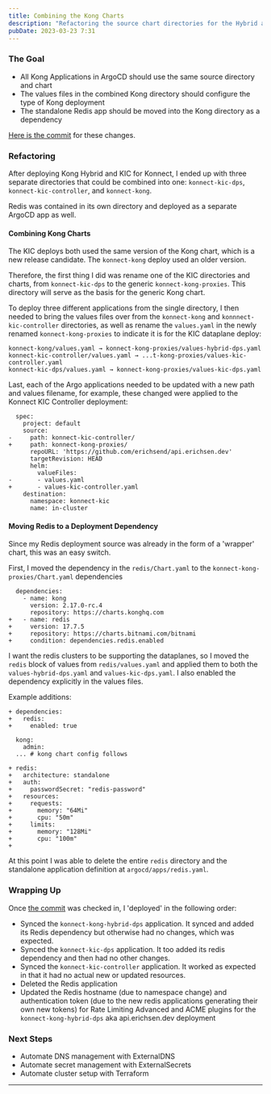 ```yaml
---
title: Combining the Kong Charts
description: "Refactoring the source chart directories for the Hybrid and KIC Kong deployments"
pubDate: 2023-03-23 7:31
---
```


### The Goal

- All Kong Applications in ArgoCD should use the same source directory and chart
- The values files in the combined Kong directory should configure the type of Kong deployment
- The standalone Redis app should be moved into the Kong directory as a dependency

[Here is the commit](https://github.com/erichsend/api.erichsen.dev/commit/48371d764342fdd155e3a267942ddb05882cbad0) for these changes.

### Refactoring

After deploying Kong Hybrid and KIC for Konnect, I ended up with three separate directories that could be combined into one: `konnect-kic-dps`, `konnect-kic-controller`, and `konnect-kong`.

Redis was contained in its own directory and deployed as a separate ArgoCD app as well.

#### Combining Kong Charts

The KIC deploys both used the same version of the Kong chart, which is a new release candidate. The `konnect-kong` deploy used an older version.

Therefore, the first thing I did was rename one of the KIC directories and charts, from `konnect-kic-dps` to the generic `konnect-kong-proxies`. This directory will serve as the basis for the generic Kong chart.

To deploy three different applications from the single directory, I then needed to bring the values files over from the `konnect-kong` and `konnnect-kic-controller` directories, as well as rename the `values.yaml` in the newly renamed `konnect-kong-proxies` to indicate it is for the KIC dataplane deploy:

```
konnect-kong/values.yaml → konnect-kong-proxies/values-hybrid-dps.yaml
konnect-kic-controller/values.yaml → ...t-kong-proxies/values-kic-controller.yaml
konnect-kic-dps/values.yaml → konnect-kong-proxies/values-kic-dps.yaml
```

Last, each of the Argo applications needed to be updated with a new path and values filename, for example, these changed were applied to the Konnect KIC Controller deployment:
```
  spec:
    project: default
    source:
-     path: konnect-kic-controller/
+     path: konnect-kong-proxies/
      repoURL: 'https://github.com/erichsend/api.erichsen.dev'
      targetRevision: HEAD
      helm:
        valueFiles:
-       - values.yaml
+       - values-kic-controller.yaml
    destination:
      namespace: konnect-kic
      name: in-cluster
```

#### Moving Redis to a Deployment Dependency

Since my Redis deployment source was already in the form of a 'wrapper' chart, this was an easy switch.

First, I moved the dependency in the `redis/Chart.yaml` to the `konnect-kong-proxies/Chart.yaml` dependencies

```
  dependencies:
    - name: kong
      version: 2.17.0-rc.4
      repository: https://charts.konghq.com
+   - name: redis
+     version: 17.7.5
+     repository: https://charts.bitnami.com/bitnami
+     condition: dependencies.redis.enabled
```

I want the redis clusters to be supporting the dataplanes, so I moved the `redis` block of values from `redis/values.yaml` and applied them to both the `values-hybrid-dps.yaml` and `values-kic-dps.yaml`. I also enabled the dependency explicitly in the values files.

Example additions:
```
+ dependencies:
+   redis:
+     enabled: true

  kong:
    admin:
  ... # kong chart config follows
 
+ redis:
+   architecture: standalone
+   auth:
+     passwordSecret: "redis-password"
+   resources:
+     requests:
+       memory: "64Mi"
+       cpu: "50m"
+     limits:
+       memory: "128Mi"
+       cpu: "100m"
+ 
```

At this point I was able to delete the entire `redis` directory and the standalone application definition at `argocd/apps/redis.yaml`.

### Wrapping Up

Once [the commit](https://github.com/erichsend/api.erichsen.dev/commit/4ff2724c82158129284dc64b89f9e773e051d7e5) was checked in, I 'deployed' in the following order:

- Synced the `konnect-kong-hybrid-dps` application. It synced and added its Redis dependency but otherwise had no changes, which was expected.
- Synced the `konnect-kic-dps` application. It too added its redis dependency and then had no other changes.
- Synced the `konnect-kic-controller` application. It worked as expected in that it had no actual new or updated resources.
- Deleted the Redis application
- Updated the Redis hostname (due to namespace change) and authentication token (due to the new redis applications generating their own new tokens) for Rate Limiting Advanced and ACME plugins for the `konnect-kong-hybrid-dps` aka api.erichsen.dev deployment


### Next Steps

- Automate DNS management with ExternalDNS
- Automate secret management with ExternalSecrets
- Automate cluster setup with Terraform

---

